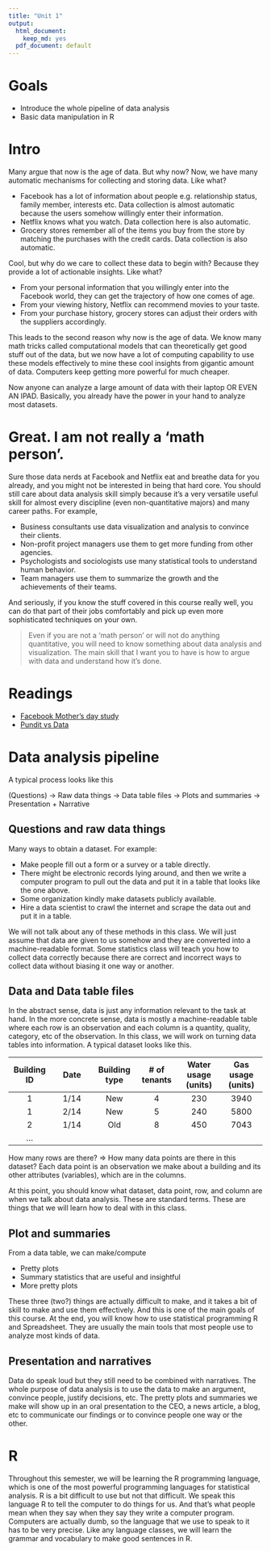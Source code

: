 ```yaml
---
title: "Unit 1"
output:
  html_document:
    keep_md: yes
  pdf_document: default
---
```


# Goals

* Introduce the whole pipeline of data analysis
* Basic data manipulation in R 

# Intro

Many argue that now is the age of data. But why now? Now, we have many automatic mechanisms for collecting and storing data. Like what?

* Facebook has a lot of information about people e.g. relationship status, family member, interests etc. Data collection is almost automatic because the users somehow willingly enter their information.
* Netflix knows what you watch. Data collection here is also automatic. 
* Grocery stores remember all of the items you buy from the store by matching the purchases with the credit cards. Data collection is also automatic. 

Cool, but why do we care to collect these data to begin with? Because they provide a lot of actionable insights. Like what?

* From your personal information that you willingly enter into the Facebook world, they can get the trajectory of how one comes of age.
* From your viewing history, Netflix can recommend movies to your taste.
* From your purchase history, grocery stores can adjust their orders with the suppliers accordingly. 

This leads to the second reason why now is the age of data. We know many math tricks called computational models that can theoretically get good stuff out of the data, but we now have a lot of computing capability to use these models effectively to mine these cool insights from gigantic amount of data. Computers keep getting more powerful for much cheaper. 

Now anyone can analyze a large amount of data with their laptop OR EVEN AN IPAD. Basically, you already have the power in your hand to analyze most datasets.

\pagebreak

# Great. I am not really a 'math person'.
Sure those data nerds at Facebook and Netflix eat and breathe data for you already, and you might not be interested in being that hard core. You should still care about data analysis skill simply because it’s a very versatile useful skill for almost every discipline (even non-quantitative majors) and many career paths. For example, 

* Business consultants use data visualization and analysis to convince their clients.
* Non-profit project managers use them to get more funding from other agencies.
* Psychologists and sociologists use many statistical tools to understand human behavior.
* Team managers use them to summarize the growth and the achievements of their teams.

And seriously, if you know the stuff covered in this course really well, you can do that part of their jobs comfortably and pick up even more sophisticated techniques on your own. 

> Even if you are not a 'math person' or will not do anything quantitative, you will need to know something about data analysis and visualization. The main skill that I want you to have is how to argue with data and understand how it's done.


# Readings
* [Facebook Mother's day study](readings/Mothers_Day_2014.pdf)
* [Pundit vs Data](readings/pundits_vs_data.pdf)

\pagebreak

# Data analysis pipeline

A typical process looks like this

(Questions) → Raw data things  → Data table files → Plots and summaries → Presentation + Narrative

## Questions and raw data things

Many ways to obtain a dataset. For example:

* Make people fill out a form or a survey or a table directly.
* There might be electronic records lying around, and then we write a computer program to pull out the data and put it in a table that looks like the one above. 
* Some organization kindly make datasets publicly available.
* Hire a data scientist to crawl the internet and scrape the data out and put it in a table. 

We will not talk about any of these methods in this class. We will just assume that data are given to us somehow and they are converted into a machine-readable format. Some statistics class will teach you how to collect data correctly because there are correct and incorrect ways to collect data without biasing it one way or another. 

## Data and Data table files 

In the abstract sense, data is just any information relevant to the task at hand. In the more concrete sense, data is mostly a machine-readable table where each row is an observation and each column is a quantity, quality, category, etc of the observation. In this class, we will work on turning data tables into information. A typical dataset looks like this.

| Building ID | Date | Building type | # of tenants | Water usage (units) | Gas usage (units) |
| :-: | :-: | :-: | :-: | :-: | :-: |
| 1 | 1/14 | New | 4 | 230 | 3940 |
| 1 | 2/14 | New | 5 | 240 | 5800 |
| 2 | 1/14 | Old | 8 | 450 | 7043 |
| ... |  |  |  |  |  |

How many rows are there? => How many data points are there in this dataset? Each data point is an observation we make about a building and its other attributes (variables), which are in the columns.

At this point, you should know what dataset, data point, row, and column are when we talk about data analysis. These are standard terms. These are things that we will learn how to deal with in this class.

## Plot and summaries

From a data table, we can make/compute

* Pretty plots
* Summary statistics that are useful and insightful
* More pretty plots

These three (two?) things are actually difficult to make, and it takes a bit of skill to make and use them effectively. And this is one of the main goals of this course. At the end, you will know how to use statistical programming R and Spreadsheet. They are usually the main tools that most people use to analyze most kinds of data.

## Presentation and narratives

Data do speak loud but they still need to be combined with narratives. The whole purpose of data analysis is to use the data to make an argument, convince people, justify decisions, etc. The pretty plots and summaries we make will show up in an oral presentation to the CEO, a news article, a blog, etc to communicate our findings or to convince people one way or the other.

# R

Throughout this semester, we will be learning the R programming language, which is one of the most powerful programming languages for statistical analysis. R is a bit difficult to use but not that difficult. We speak this language R to tell the computer to do things for us. And that’s what people mean when they say when they say they write a computer program. 
Computers are actually dumb, so the language that we use to speak to it has to be very precise. Like any language classes, we will learn the grammar and vocabulary to make good sentences in R.




